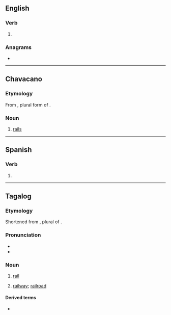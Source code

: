 ==English==

===Verb===
{{head|en|verb form}}

# {{en-third-person singular of|rile}}

===Anagrams===
* {{anagrams|en|a=eilrs|Ilers|Isler|Reils|Riels|Siler|liers|lires|riels|risel|slier}}

----

==Chavacano==

===Etymology===
From {{inh|cbk|es|carriles}}, plural form of {{m|es|carril|t=tracks}}.

===Noun===
{{head|cbk|noun}}

# [[rail]]s {{gloss|of a railroad}}

----

==Spanish==

===Verb===
{{head|es|verb form}}

# {{es-verb form of|rilarse}}

----

==Tagalog==

===Etymology===
Shortened from {{der|tl|es|carriles}}, plural of {{m|tl|carril}}.

===Pronunciation===
* {{hyphenation|tl|ri|les}}
* {{tl-IPA}}

===Noun===
{{tl-noun}}

# [[rail]] {{gloss|metal bar that makes the track of a railroad}}
#: {{syn|tl|daang-bakal}}
# [[railway]]; [[railroad]]
#: {{syn|tl|daang-bakal}}

====Derived terms====
* {{l|tl|rilesan}}